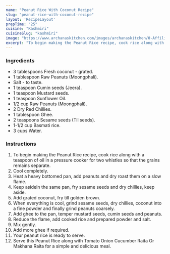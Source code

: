 ---
name: "Peanut Rice With Coconut Recipe"
slug: "peanut-rice-with-coconut-recipe"
layout: 'RecipeLayout'
prepTime: "25"
cuisine: "Kashmiri"
cuisineSlug: "kashmiri"
image: "https://www.archanaskitchen.com/images/archanaskitchen/0-Affiliate-Articles/Peanut_Rice_original-2.jpg"
excerpt: "To begin making the Peanut Rice recipe, cook rice along with a teaspoon of oil in a pressure cooker for two whistles so that the grains remains separate"
---

### Ingredients

- 3 tablespoons Fresh coconut - grated.
- 1 tablespoon Raw Peanuts (Moongphali).
- Salt - to taste.
- 1 teaspoon Cumin seeds (Jeera).
- 1 teaspoon Mustard seeds.
- 1 teaspoon Sunflower Oil.
- 1/2 cup Raw Peanuts (Moongphali).
- 2 Dry Red Chillies.
- 1 tablespoon Ghee.
- 2 teaspoons Sesame seeds (Til seeds).
- 1-1/2 cup Basmati rice.
- 3 cups Water.

### Instructions

1. To begin making the Peanut Rice recipe, cook rice along with a teaspoon of oil in a pressure cooker for two whistles so that the grains remains separate.
1. Cool completely.
1. Heat a heavy bottomed pan, add peanuts and dry roast them on a slow flame.
1. Keep asideIn the same pan, fry sesame seeds and dry chillies, keep aside.
1. Add grated coconut, fry till golden brown.
1. When everything is cool, grind sesame seeds, dry chillies, coconut into a fine powder and finally grind peanuts coarsely.
1. Add ghee to the pan, temper mustard seeds, cumin seeds and peanuts.
1. Reduce the flame, add cooked rice and prepared powder and salt.
1. Mix gently.
1. Add more ghee if required.
1. Your peanut rice is ready to serve.
1. Serve this Peanut Rice along with Tomato Onion Cucumber Raita Or Makhana Raita for a simple and delicious meal.

